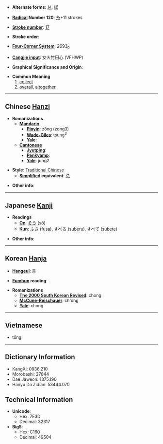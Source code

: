 * '''Alternate forms''': [[总]], [[総]]

* '''[[Wiktionary:Chinese radical index| Radical]] Number 120''': [[Wiktionary:Chinese radical index 糸|糸]]+11 strokes

* '''[[Wiktionary:Chinese total strokes index|Stroke number]]''': [[Wiktionary:Chinese total strokes index 17|17]]

* '''Stroke order''': 

* '''[[Wiktionary:Chinese four corner index|Four-Corner System]]''': 2693<sub>0</sub>

* '''[[Wiktionary:Chinese Cangjie index|Cangjie input]]''': 女火竹田心 (VFHWP)

* '''Graphical Significance and Origin''': 

* '''Common Meaning'''
*#[[collect]]
*# [[overall]], [[altogether]]


----

== Chinese [[Hanzi]] ==

* '''Romanizations'''
** '''[[Mandarin]]'''
*** '''[[Pinyin]]''': zǒng (zong3)
*** '''[[Wade-Giles]]''': tsung<sup>3</sup>
*** '''[[Yale]]''': 
** '''[[Cantonese]]'''
*** '''[[Jyutping]]''':
*** '''[[Penkyamp]]''': 
*** '''[[Yale]]''': jung2

* '''Style''': [[Traditional Chinese]] 
** '''[[Simplified Chinese|Simplified]] equivalent''': [[总]]

* '''Other info''': 

----

== Japanese [[Kanji]] ==

* '''Readings'''
** '''[[On]]''': [[そう]] (sō)
** '''[[Kun]]''': [[ふさ]] (fusa), [[すべる]] (suberu), [[すべて]] (subete)

* '''Other info''':  

----

== Korean [[Hanja]] ==

* '''[[Hangeul]]''': 총

* '''[[Eumhun]] reading''': 

* '''Romanizations'''
** '''[[The 2000 South Korean Revised Romanization|The 2000 South Korean Revised]]''': chong
** '''[[McCune-Reischauer]]''': ch'ong
** '''[[Yale]]''': chong

----

==Vietnamese==

*tổng

----

== Dictionary Information ==

* KangXi: 0936.210
* Morobashi: 27844
* Dae Jaweon: 1375.190
* Hanyu Da Zidian: 53444.070

== Technical Information ==

* '''Unicode''':
** Hex: 7E3D
** Decimal: 32317
* '''Big5''':
** Hex: C160
** Decimal: 49504